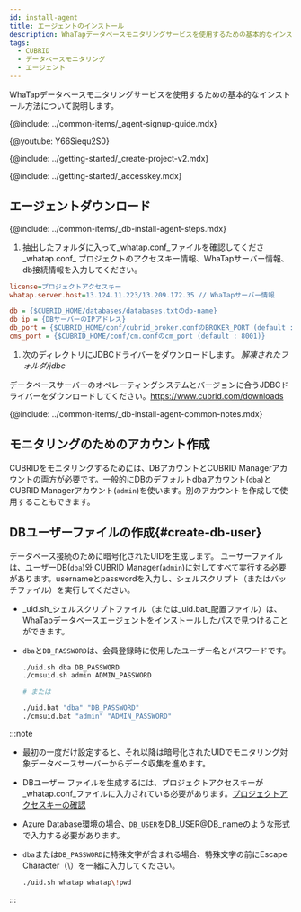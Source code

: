 ```yaml
---
id: install-agent
title: エージェントのインストール
description: WhaTapデータベースモニタリングサービスを使用するための基本的なインストール方法について説明します。
tags:
  - CUBRID
  - データベースモニタリング
  - エージェント
---
```



WhaTapデータベースモニタリングサービスを使用するための基本的なインストール方法について説明します。

{@include: ../common-items/_agent-signup-guide.mdx}

{@youtube: Y66Siequ2S0}

{@include: ../getting-started/_create-project-v2.mdx} 

{@include: ../getting-started/_accesskey.mdx}

## エージェントダウンロード

{@include: ../common-items/_db-install-agent-steps.mdx}

1.  抽出したフォルダに入って_whatap.conf_ファイルを確認してくださ_whatap.conf_ プロジェクトのアクセスキー情報、WhaTapサーバー情報、db接続情報を入力してください。

```ini title='whatap.conf'
license=プロジェクトアクセスキー
whatap.server.host=13.124.11.223/13.209.172.35 // WhaTapサーバー情報

db = {$CUBRID_HOME/databases/databases.txtのdb-name}
db_ip = {DBサーバーのIPアドレス}
db_port = {$CUBRID_HOME/conf/cubrid_broker.confのBROKER_PORT (default : 33000)}
cms_port = {$CUBRID_HOME/conf/cm.confのcm_port (default : 8001)}
```

1.  次のディレクトリにJDBCドライバーをダウンロードします。 _解凍されたフォルダ/jdbc_

  データベースサーバーのオペレーティングシステムとバージョンに合うJDBCドライバーをダウンロードしてください。https://www.cubrid.com/downloads

<!-- 공통 Notes -->

{@include: ../common-items/_db-install-agent-common-notes.mdx}

## モニタリングのためのアカウント作成

CUBRIDをモニタリングするためには、DBアカウントとCUBRID Managerアカウントの両方が必要です。一般的にDBのデフォルトdbaアカウント(`dba`)とCUBRID Managerアカウント(`admin`)を使います。別のアカウントを作成して使用することもできます。

## DBユーザーファイルの作成{#create-db-user}

データベース接続のために暗号化されたUIDを生成します。 ユーザーファイルは、ユーザーDB(`dba`)와 CUBRID Manager(`admin`)に対してすべて実行する必要があります。usernameとpasswordを入力し、シェルスクリプト（またはバッチファイル）を実行してください。 

-   _uid.sh_シェルスクリプトファイル（または_uid.bat_配置ファイル）は、WhaTapデータベースエージェントをインストールしたパスで見つけることができます。

-   `dba`と`DB_PASSWORD`は、会員登録時に使用したユーザー名とパスワードです。

    ```bash title='uid.sh | uid.bat'
    ./uid.sh dba DB_PASSWORD
    ./cmsuid.sh admin ADMIN_PASSWORD

    # または

    ./uid.bat "dba" "DB_PASSWORD"
    ./cmsuid.bat "admin" "ADMIN_PASSWORD"
    ```

:::note

-   最初の一度だけ設定すると、それ以降は暗号化されたUIDでモニタリング対象データベースサーバーからデータ収集を進めます。
-   DBユーザー ファイルを生成するには、プロジェクトアクセスキーが_whatap.conf_ファイルに入力されている必要があります。[プロジェクトアクセスキーの確認](#check-accesskey)
-   Azure Database環境の場合、`DB_USER`をDB_USER@DB_nameのような形式で入力する必要があります。
-   `dba`または`DB_PASSWORD`に特殊文字が含まれる場合、特殊文字の前にEscape Character（\\）を一緒に入力してください。

    ```bash title='예시'
    ./uid.sh whatap whatap\!pwd
    ```

:::

